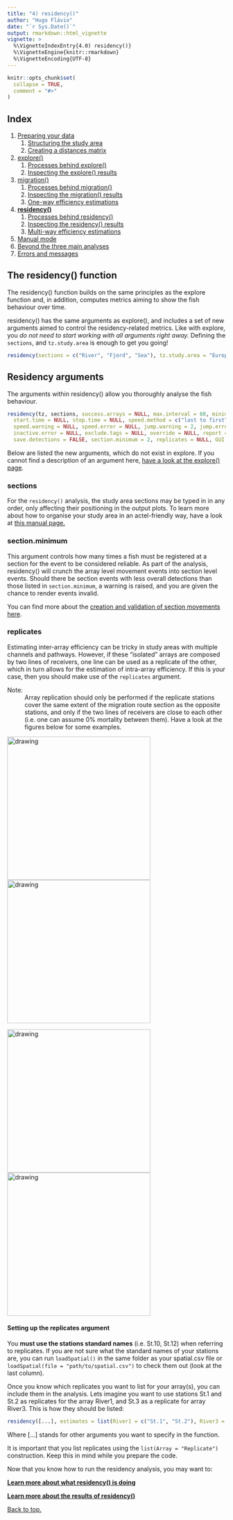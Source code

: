 ```yaml
---
title: "4) residency()"
author: "Hugo Flávio"
date: "`r Sys.Date()`"
output: rmarkdown::html_vignette
vignette: >
  %\VignetteIndexEntry{4.0) residency()}
  %\VignetteEngine{knitr::rmarkdown}
  %\VignetteEncoding{UTF-8}
---
```


```r
knitr::opts_chunk$set(
  collapse = TRUE,
  comment = "#>"
)
```

## Index

1. [Preparing your data](a-0_workspace_requirements.html)
    1. [Structuring the study area](a-1_study_area.html)
    1. [Creating a distances matrix](a-2_distances_matrix.html)
1. [explore()](b-0_explore.html)
    1. [Processes behind explore()](b-1_explore_processes.html)
    1. [Inspecting the explore() results](b-2_explore_results.html)
1. [migration()](c-0_migration.html)
    1. [Processes behind migration()](c-1_migration_processes.html)
    1. [Inspecting the migration() results](c-2_migration_results.html)
    1. [One-way efficiency estimations](c-3_migration_efficiency.html)
1. [__residency()__](d-0_residency.html)
    1. [Processes behind residency()](d-1_residency_processes.html)
    1. [Inspecting the residency() results](d-2_residency_results.html)
    1. [Multi-way efficiency estimations](d-3_residency_efficiency.html)
1. [Manual mode](e-0_manual_mode.html)
1. [Beyond the three main analyses](f-0_post_functions.html)
1. [Errors and messages](g-0_messages.html)

## The residency() function

The residency() function builds on the same principles as the explore function and, in addition, computes metrics aiming to show the fish behaviour over time.

residency() has the same arguments as explore(), and includes a set of new arguments aimed to control the residency-related metrics. Like with explore, you *do not need to start working with all arguments right away.* Defining the `sections`, and `tz.study.area` is enough to get you going!

```r
residency(sections = c("River", "Fjord", "Sea"), tz.study.area = "Europe/Copenhagen")
```

## Residency arguments

The arguments within residency() allow you thoroughly analyse the fish behaviour.

```r
residency(tz, sections, success.arrays = NULL, max.interval = 60, minimum.detections = 2, 
  start.time = NULL, stop.time = NULL, speed.method = c("last to first", "first to first"), 
  speed.warning = NULL, speed.error = NULL, jump.warning = 2, jump.error = 3, inactive.warning = NULL,
  inactive.error = NULL, exclude.tags = NULL, override = NULL, report = FALSE, auto.open = TRUE,
  save.detections = FALSE, section.minimum = 2, replicates = NULL, GUI = c("needed", "always", "never"))
```

Below are listed the new arguments, which do not exist in explore. If you cannot find a description of an argument here, [have a look at the explore() page](b-0_explore.html#general-arguments).

### sections

For the `residency()` analysis, the study area sections may be typed in in any order, only affecting their positioning in the output plots. To learn more about how to organise your study area in an actel-friendly way, have a look at [this manual page.](a-1_study_area.html)


### section.minimum

This argument controls how many times a fish must be registered at a section for the event to be considered reliable. As part of the analysis, residency() will crunch the array level movement events into section level events. Should there be section events with less overall detections than those listed in `section.minimum`, a warning is raised, and you are given the chance to render events invalid.

You can find more about the [creation and validation of section movements here](d-1_residency_processes.html#section-movements).

### replicates

Estimating inter-array efficiency can be tricky in study areas with multiple channels and pathways. However, if these "isolated" arrays are composed by two lines of receivers, one line can be used as a replicate of the other, which in turn allows for the estimation of intra-array efficiency. If this is your case, then you should make use of the `replicates` argument.

Note:
  : Array replication should only be performed if the replicate stations cover the same extent of the migration route section as the opposite stations, and only if the two lines of receivers are close to each other (i.e. one can assume 0% mortality between them). Have a look at the figures below for some examples.

<img src="replicates_A.svg" alt="drawing" width="330"/> <img src="replicates_B.svg" alt="drawing" width="330"/>

<img src="replicates_C.svg" alt="drawing" width="330"/> <img src="replicates_D.svg" alt="drawing" width="330"/>


#### Setting up the replicates argument

You **must use the stations standard names** (i.e. St.10, St.12) when referring to replicates. If you are not sure what the standard names of your stations are, you can run `loadSpatial()` in the same folder as your spatial.csv file or `loadSpatial(file = "path/to/spatial.csv")` to check them out (look at the last column).

Once you know which replicates you want to list for your array(s), you can include them in the analysis. Lets imagine you want to use stations St.1 and St.2 as replicates for the array River1, and St.3 as a replicate for array River3. This is how they should be listed:

```r
residency([...], estimates = list(River1 = c("St.1", "St.2"), River3 = "St.3"))
```
Where [...] stands for other arguments you want to specify in the function.

It is important that you list replicates using the `list(Array = "Replicate")` construction. Keep this in mind while you prepare the code.

Now that you know how to run the residency analysis, you may want to:

__[Learn more about what residency() is doing](d-1_residency_processes.html)__

__[Learn more about the results of residency()](d-2_residency_results.html)__

[Back to top.](#)
